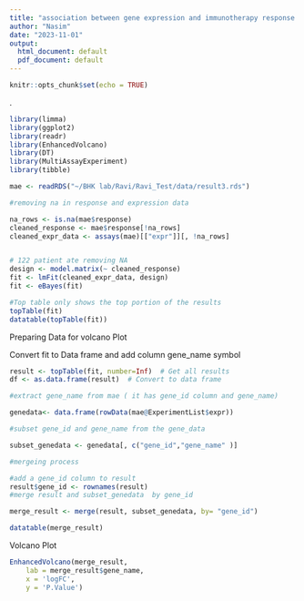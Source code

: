 ```yaml
---
title: "association between gene expression and immunotherapy response  using Limma approach"
author: "Nasim"
date: "2023-11-01"
output:
  html_document: default
  pdf_document: default
---
```


```r
knitr::opts_chunk$set(echo = TRUE)
```

.
```r

library(limma)
library(ggplot2)
library(readr)
library(EnhancedVolcano)
library(DT)
library(MultiAssayExperiment)
library(tibble)

```



```r
mae <- readRDS("~/BHK lab/Ravi/Ravi_Test/data/result3.rds")

#removing na in response and expression data

na_rows <- is.na(mae$response)
cleaned_response <- mae$response[!na_rows]
cleaned_expr_data <- assays(mae)[["expr"]][, !na_rows]


# 122 patient ate removing NA
design <- model.matrix(~ cleaned_response)
fit <- lmFit(cleaned_expr_data, design)
fit <- eBayes(fit)

#Top table only shows the top portion of the results
topTable(fit)
datatable(topTable(fit))


```


Preparing Data for volcano Plot 

Convert fit to Data frame and add column gene_name symbol

```r
result <- topTable(fit, number=Inf)  # Get all results
df <- as.data.frame(result)  # Convert to data frame

#extract gene_name from mae ( it has gene_id column and gene_name)

genedata<- data.frame(rowData(mae@ExperimentList$expr))

#subset gene_id and gene_name from the gene_data

subset_genedata <- genedata[, c("gene_id","gene_name" )]

#mergeing process

#add a gene_id column to result 
result$gene_id <- rownames(result)
#merge result and subset_genedata  by gene_id 

merge_result <- merge(result, subset_genedata, by= "gene_id")

datatable(merge_result)

```

Volcano Plot

```r



EnhancedVolcano(merge_result,
    lab = merge_result$gene_name,
    x = 'logFC',
    y = 'P.Value')

```